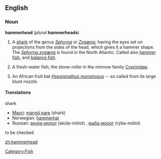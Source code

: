 {{wikipedia}}
==English==

===Noun===
'''hammerhead''' (''plural'' '''hammerheads''')

# {{Zoology}} A [[shark]] of the genus ''[[Sphyrna]]'' or ''[[Zygæna]]'', having the eyes set on projections from the sides of the head, which gives it a hammer shape. The ''[[Sphyrna zygæna]]'' is found in the North Atlantic. Called also [[hammer fish]], and [[balance fish]].
# {{Zoology}} A fresh-water fish; the stone-roller in the minnow family [[Cyprinidae]].
# {{Zoology}} An African fruit bat ''[[Hypsignathus monstrosus]]'' -- so called from its large blunt nozzle.

====Translations====
;shark
*[[Maori]]: [[mangō pare]] (shark)
*Norwegian: [[hammerhai]] {{m}}
*Russian: [[акула-молот]] (akúla-mólot) {{f}}, [[рыба-молот]] (rýba-mólot) {{f}}

;to be checked

[[Category:Fish]]

[[zh:hammerhead]]